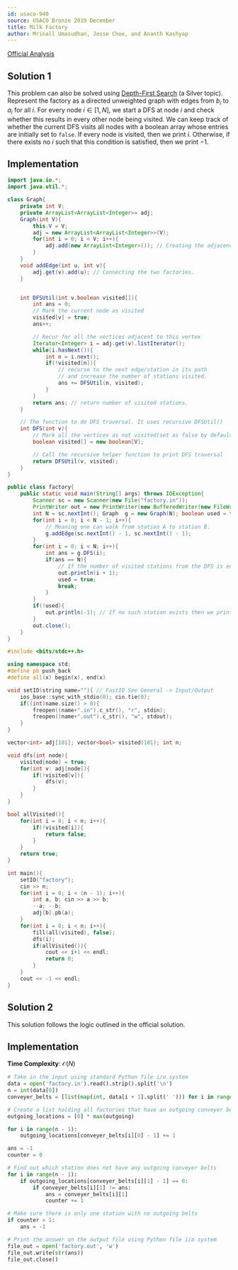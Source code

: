 ```yaml
---
id: usaco-940
source: USACO Bronze 2019 December
title: Milk Factory
author: Mrinall Umasudhan, Jesse Choe, and Ananth Kashyap
---
```


[Official Analysis](http://www.usaco.org/current/data/sol_factory_bronze_open19.html)

## Solution 1

This problem can also be solved using [Depth-First Search](/silver/dfs) (a
Silver topic). Represent the factory as a directed unweighted graph with edges
from $b_i$ to $a_i$ for all $i$. For every node $i\in [1,N]$, we start a DFS at
node $i$ and check whether this results in every other node being visited. We
can keep track of whether the current DFS visits all nodes with a boolean array
whose entries are initially set to `false`. If every node is visited, then we
print $i$. Otherwise, if there exists no $i$ such that this condition is
satisfied, then we print $-1$.

## Implementation

<LanguageSection>

<JavaSection>

```java
import java.io.*;
import java.util.*;

class Graph{
	private int V;
	private ArrayList<ArrayList<Integer>> adj;
	Graph(int V){
		this.V = V;
		adj = new ArrayList<ArrayList<Integer>>(V);
		for(int i = 0; i < V; i++){
			adj.add(new ArrayList<Integer>()); // Creating the adjacency list
		}
	}
	void addEdge(int u, int v){
		adj.get(v).add(u); // Connecting the two factories.
	}


	int DFSUtil(int v,boolean visited[]){
		int ans = 0;
		// Mark the current node as visited
		visited[v] = true;
		ans++;

		// Recur for all the vertices adjacent to this vertex
		Iterator<Integer> i = adj.get(v).listIterator();
		while(i.hasNext()){
			int n = i.next();
			if(!visited[n]){
				// recurse to the next edge/station in its path 
				// and increase the number of stations visited.
				ans += DFSUtil(n, visited); 
			}
		}
		return ans; // return number of visited stations.
	}

	// The function to do DFS traversal. It uses recursive DFSUtil()
	int DFS(int v){
		// Mark all the vertices as not visited(set as false by default)
		boolean visited[] = new boolean[V];

		// Call the recursive helper function to print DFS traversal
		return DFSUtil(v, visited);
	}
}

public class factory{
	public static void main(String[] args) throws IOException{
		Scanner sc = new Scanner(new File("factory.in"));
		PrintWriter out = new PrintWriter(new BufferedWriter(new FileWriter("factory.out")));
		int N = sc.nextInt(); Graph  g = new Graph(N); boolean used = false;
		for(int i = 0; i < N - 1; i++){
			// Meaning one can walk from station A to station B.
			g.addEdge(sc.nextInt() - 1, sc.nextInt() - 1); 
		}
		for(int i = 0; i < N; i++){
			int ans = g.DFS(i);
			if(ans == N){
				// If the number of visited stations from the DFS is equal to the total number of stations then output.
				out.println(i + 1); 
				used = true;
				break;
			}
		}
		if(!used){
			out.println(-1); // If no such station exists then we print -1.
		}
		out.close();
	}
}
```

</JavaSection>
<CPPSection>

```cpp
#include <bits/stdc++.h>

using namespace std;
#define pb push_back
#define all(x) begin(x), end(x)

void setIO(string name=""){ // FastIO See General -> Input/Output
	ios_base::sync_with_stdio(0); cin.tie(0);
	if((int)name.size() > 0){
		freopen((name+".in").c_str(), "r", stdin);
		freopen((name+".out").c_str(), "w", stdout);
	}
}

vector<int> adj[101]; vector<bool> visited(101); int n;

void dfs(int node){
	visited[node] = true;
	for(int v: adj[node]){
		if(!visited[v]){
			dfs(v);
		}
	}
}

bool allVisited(){
	for(int i = 0; i < n; i++){
		if(!visited[i]){
			return false;
		}
	}
	return true;
}

int main(){
	setIO("factory");
	cin >> n;
	for(int i = 0; i < (n - 1); i++){
		int a, b; cin >> a >> b;
		--a; --b;
		adj[b].pb(a);
	}
	for(int i = 0; i < n; i++){
		fill(all(visited), false);
		dfs(i);
		if(allVisited()){
			cout << i+1 << endl;
			return 0;
		}
	}
	cout << -1 << endl;
}

```

</CPPSection>
</LanguageSection>

## Solution 2

This solution follows the logic outlined in the official solution.

## Implementation

**Time Complexity**: $\mathcal{O}(N)$

<LanguageSection>
<PySection>

```py
# Take in the input using standard Python file i/o system
data = open('factory.in').read().strip().split('\n')
n = int(data[0])
conveyer_belts = [list(map(int, data[i + 1].split(' '))) for i in range(n - 1)]

# Create a list holding all factories that have an outgoing conveyer belts
outgoing_locations = [0] * max(outgoing)

for i in range(n - 1):
	outgoing_locations[conveyer_belts[i][0] - 1] += 1

ans = -1
counter = 0

# Find out which station does not have any outgoing conveyer belts
for i in range(n - 1):
	if outgoing_locations[conveyer_belts[i][1] - 1] == 0:
		if conveyer_belts[i][1] != ans:
			ans = conveyer_belts[i][1]
			counter += 1

# Make sure there is only one station with no outgoing belts
if counter > 1:
	ans = -1

# Print the answer on the output file using Python file i/o system
file_out = open('factory.out', 'w')
file_out.write(str(ans))
file_out.close()
```

</PySection>
</LanguageSection>

